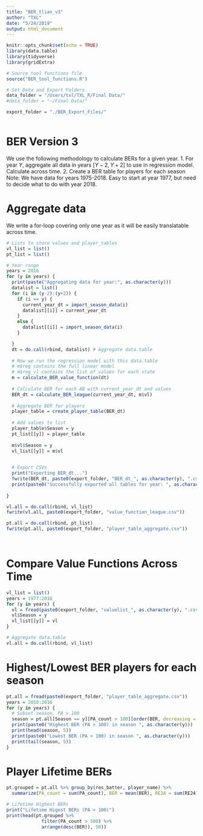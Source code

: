 ```yaml
---
title: "BER_tlian_v3"
author: "TXL"
date: "5/24/2019"
output: html_document
---
```

```r
knitr::opts_chunk$set(echo = TRUE)
library(data.table)
library(tidyverse)
library(gridExtra)

# Source tool functions file
source("BER_tool_functions.R")

# Set Data and Export Folders
data_folder = "/Users/txl/TXL_R/Final Data/"
#data_folder = "~/Final Data/"

export_folder = "./BER_Export_Files/"



```


# BER Version 3

We use the following methodology to calculate BERs for a given year.
1. For year $Y$, aggregate all data in years $[Y-2, Y+2]$ to use in regression model. Calculate across time.
2. Create a BER table for players for each season
Note: We have data for years 1975-2018. Easy to start at year 1977, but need to decide what to do with year 2018.

# Aggregate data
We write a for-loop covering only one year as it will be easily translatable across time. 
```r
# Lists to store values and player_tables
vl_list = list()
pt_list = list()

# Year range
years = 2016
for (y in years) {
  print(paste("Aggregating data for year:", as.character(y)))
  datalist = list()
  for (i in (y-2):(y+2)) {
    if (i == y) {
      current_year_dt = import_season_data(i)
      datalist[[i]] = current_year_dt
    }
    else {
      datalist[[i]] = import_season_data(i)
    }

  }
  dt = do.call(rbind, datalist) # Aggregate data.table
  
  # Now we run the regression model with this data.table
  # m$reg contains the full linear model
  # m$reg_vl contains the list of values for each state
  m = calculate_BER_value_function(dt)
  
  # Calculate BER for each AB with current_year_dt and values
  BER_dt = calculate_BER_league(current_year_dt, m$vl)
  
  # Aggregate BER for players
  player_table = create_player_table(BER_dt)
  
  # Add values to list
  player_table$Season = y
  pt_list[[y]] = player_table
  
  m$vl$Season = y
  vl_list[[y]] = m$vl
  

  # Export CSVs
  print("Exporting BER_dt...")
  fwrite(BER_dt, paste0(export_folder, "BER_dt_", as.character(y), ".csv"))
  print(paste0("Successfully exported all tables for year: ", as.character(y)))
   
}

vl.all = do.call(rbind, vl_list)
fwrite(vl.all, paste0(export_folder, "value_function_league.csv"))

pt.all = do.call(rbind, pt_list)
fwrite(pt.all, paste0(export_folder, "player_table_aggregate.csv"))




```

# Compare Value Functions Across Time
```r
vl_list = list()
years = 1977:2016
for (y in years) {
  vl = fread(paste0(export_folder, "valuelist_", as.character(y), ".csv"))
  vl$Season = y
  vl_list[[y]] = vl
}

# Aggregate data.table
vl.all = do.call(rbind, vl_list)


```



# Highest/Lowest BER players for each season
```r
pt.all = fread(paste0(export_folder, "player_table_aggregate.csv"))
years = 2010:2016
for (y in years) {
  # Subset season, PA > 100
  season = pt.all[Season == y][PA_count > 100][order(BER, decreasing = T)]
  print(paste0("Highest BER (PA > 100) in season ", as.character(y)))
  print(head(season, 5))
  print(paste0("Lowest BER (PA > 100) in season ", as.character(y)))
  print(tail(season, 5))
}

```

# Player Lifetime BERs
```r
pt.grouped = pt.all %>% group_by(res_batter, player_name) %>%
  summarize(PA_count = sum(PA_count), BER = mean(BER), RE24 = sum(RE24))

# Lifetime Highest BERs
print("Lifetime Higest BERs (PA > 100)")
print(head(pt.grouped %>% 
             filter(PA_count > 500) %>%
             arrange(desc(BER)), 50))



```



